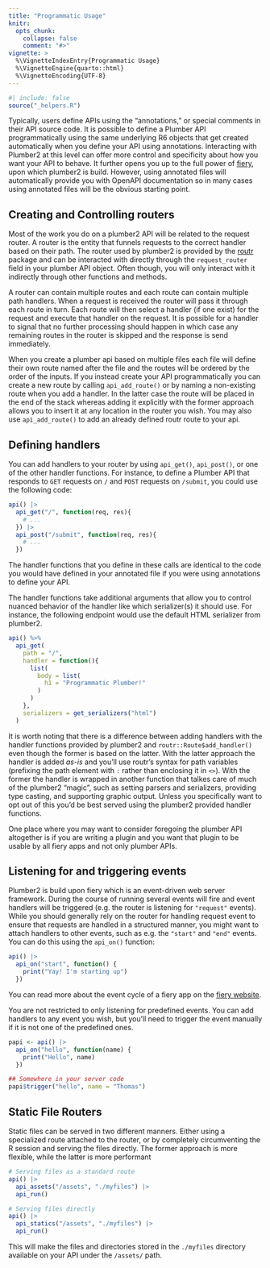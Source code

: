 ```yaml
---
title: "Programmatic Usage"
knitr:
  opts_chunk:
    collapse: false
    comment: "#>"
vignette: >
  %\VignetteIndexEntry{Programmatic Usage}
  %\VignetteEngine{quarto::html}
  %\VignetteEncoding{UTF-8}
---
```


```r
#| include: false
source("_helpers.R")
```

Typically, users define APIs using the "annotations," or special comments in their API source code. It is possible to define a Plumber API programmatically using the same underlying R6 objects that get created automatically when you define your API using annotations. Interacting with Plumber2 at this level can offer more control and specificity about how you want your API to behave. It further opens you up to the full power of [fiery](https://fiery.data-imaginist.com/index.html), upon which plumber2 is build. However, using annotated files will automatically provide you with OpenAPI documentation so in many cases using annotated files will be the obvious starting point.

## Creating and Controlling routers

Most of the work you do on a plumber2 API will be related to the request router. A router is the entity that funnels requests to the correct handler based on their path. The router used by plumber2 is provided by the [routr](https://routr.data-imaginist.com) package and can be interacted with directly through the `request_router` field in your plumber API object. Often though, you will only interact with it indirectly through other functions and methods.

A router can contain multiple routes and each route can contain multiple path handlers. When a request is received the router will pass it through each route in turn. Each route will then select a handler (if one exist) for the request and execute that handler on the request. It is possible for a handler to signal that no further processing should happen in which case any remaining routes in the router is skipped and the response is send immediately.

When you create a plumber api based on multiple files each file will define their own route named after the file and the routes will be ordered by the order of the inputs. If you instead create your API programmatically you can create a new route by calling `api_add_route()` or by naming a non-existing route when you add a handler. In the latter case the route will be placed in the end of the stack whereas adding it explicitly with the former approach allows you to insert it at any location in the router you wish. You may also use `api_add_route()` to add an already defined routr route to your api.

## Defining handlers

You can add handlers to your router by using `api_get()`, `api_post()`, or one of the other handler functions. For instance, to define a Plumber API that responds to `GET` requests on `/` and `POST` requests on `/submit`, you could use the following code:

``` r
api() |>
  api_get("/", function(req, res){
    # ...
  }) |>
  api_post("/submit", function(req, res){
    # ...
  })
```

The handler functions that you define in these calls are identical to the code you would have defined in your annotated file if you were using annotations to define your API.

The handler functions take additional arguments that allow you to control nuanced behavior of the handler like which serializer(s) it should use. For instance, the following endpoint would use the default HTML serializer from plumber2.

``` r
api() %>%
  api_get(
    path = "/",
    handler = function(){
      list(
        body = list(
          h1 = "Programmatic Plumber!"
        )
      )
    },
    serializers = get_serializers("html")
  )
```

It is worth noting that there is a difference between adding handlers with the handler functions provided by plumber2 and `routr::Route$add_handler()` even though the former is based on the latter. With the latter approach the handler is added *as-is* and you'll use routr's syntax for path variables (prefixing the path element with `:` rather than enclosing it in `<>`). With the former the handler is wrapped in another function that talkes care of much of the plumber2 "magic", such as setting parsers and serializers, providing type casting, and supporting graphic output. Unless you specifically want to opt out of this you'd be best served using the plumber2 provided handler functions.

One place where you may want to consider foregoing the plumber API altogether is if you are writing a plugin and you want that plugin to be usable by all fiery apps and not only plumber APIs.

## Listening for and triggering events

Plumber2 is build upon fiery which is an event-driven web server framework. During the course of running several events will fire and event handlers will be triggered (e.g. the router is listening for `"request"` events). While you should generally rely on the router for handling request event to ensure that requests are handled in a structured manner, you might want to attach handlers to other events, such as e.g. the `"start"` and `"end"` events. You can do this using the `api_on()` function:

``` r
api() |>
  api_on("start", function() {
    print("Yay! I'm starting up")
  })
```

You can read more about the event cycle of a fiery app on the [fiery website](https://fiery.data-imaginist.com/articles/events.html).

You are not restricted to only listening for predefined events. You can add handlers to any event you wish, but you'll need to trigger the event manually if it is not one of the predefined ones.

``` r
papi <- api() |>
  api_on("hello", function(name) {
    print("Hello", name)
  })

## Somewhere in your server code
papi$trigger("hello", name = "Thomas")
```

## Static File Routers {#mount-static}

Static files can be served in two different manners. Either using a specialized route attached to the router, or by completely circumventing the R session and serving the files directly. The former approach is more flexible, while the latter is more performant

``` r
# Serving files as a standard route
api() |>
  api_assets("/assets", "./myfiles") |>
  api_run()

# Serving files directly
api() |>
  api_statics("/assets", "./myfiles") |>
  api_run()
```

This will make the files and directories stored in the `./myfiles` directory available on your API under the `/assets/` path.
